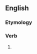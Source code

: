 ==English==

===Etymology===
{{suffix|en|spy|eth}}

===Verb===
{{head|en|verb form}}

# {{en-archaic third-person singular of|spy}}